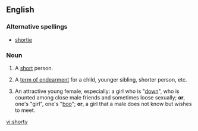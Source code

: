 ==English==

===Alternative spellings===
*[[shortie]]

===Noun===
{{en-noun|short|ies}}

# {{informal}} A [[short]] person.
# {{informal}} A [[term of endearment]] for a child, younger sibling, shorter person, etc.
# {{slang|hip-hop}} An attractive young female, especially: a girl who is "[[down]]", who is counted among close male friends and sometimes loose sexually; '''or''', one's "girl", one's "[[boo#Noun|boo]]"; '''or''', a girl that a male does not know but wishes to meet.

[[vi:shorty]]